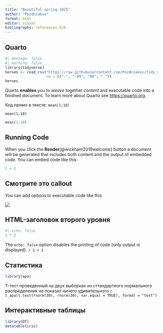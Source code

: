 ```yaml
---
title: "Beautiful spring 2025"
author: "Pozdniakov"
format: html
editor: visual
bibliography: references.bib
---
```


## Quarto

```r
#| message: false
#| warning: false
library(tidyverse)
heroes <- read_csv("https://raw.githubusercontent.com/Pozdniakov/tidy_stats/master/data/heroes_information.csv",
                   na = c("-", "-99", "NA", " "))
heroes
```

Quarto **enables** you to *weave* together *content* and executable code into a finished document. To learn more about Quarto see <https://quarto.org>.

Код прямо в тексте: `mean(1:10)`

```         
mean(1:10)
```

```r
mean(1:10)
```

## Running Code

When you click the **Render**[@wickham2019welcome] button a document will be generated that includes both content and the output of embedded code. You can embed code like this:

```r
1 + 1
```

::: callout-note
## Смотрите это callout

You can add options to executable code like this
:::

![](https://quarto.org/quarto.png){fig-align="center"}

<h2>HTML-заголовок второго уровня</h2>

```r
#| echo: false
2 * 2
```

The `echo: false` option disables the printing of code (only output is displayed). `r 2 + 2`

## Статистика

```r
library(apa)
```

Т-тест проведенный на двух выборках из сттандартного нормального распределения не показал ничего удивительного `r t_apa(t.test(rnorm(30), rnorm(30), var.equal = TRUE), format = "text")`

## Интерактивные таблицы

```r
library(DT)
datatable(iris)
```

